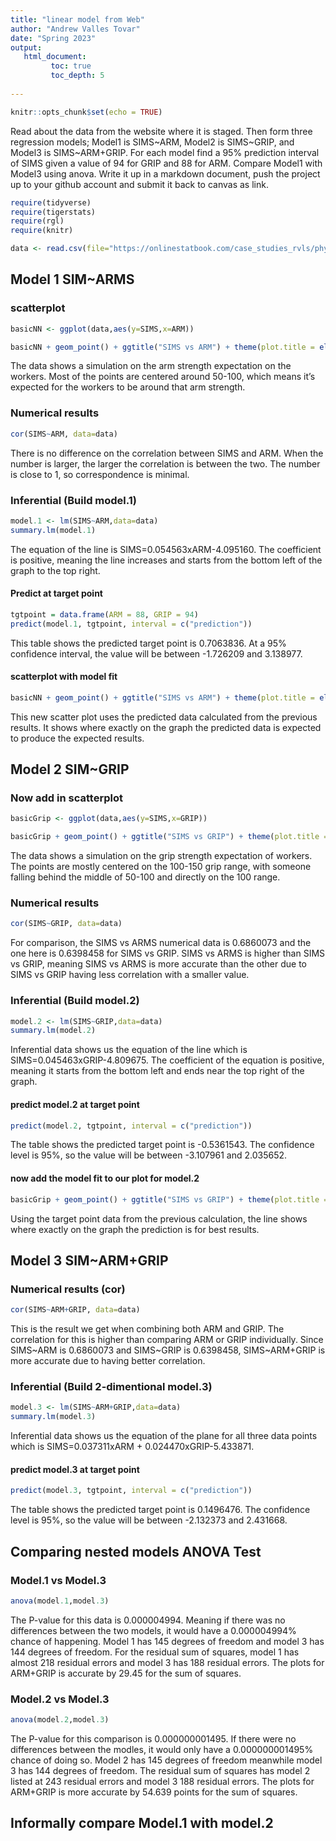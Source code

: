 ```yaml
---
title: "linear model from Web"
author: "Andrew Valles Tovar"
date: "Spring 2023"
output:
   html_document:
         toc: true
         toc_depth: 5
        
---
```


```r
knitr::opts_chunk$set(echo = TRUE)
```

Read about the data from the website where it is staged.  Then form three regression models; Model1 is SIMS~ARM, Model2 is SIMS~GRIP, and Model3 is SIMS~ARM+GRIP. For each model find a 95% prediction interval of SIMS given a value of 94  for GRIP and 88 for ARM. Compare Model1 with Model3 using anova. Write it up in a markdown document, push the project up to your github account and submit it back to canvas as link. 

 


```r
require(tidyverse)
require(tigerstats)
require(rgl)
require(knitr)

```

```r
data <- read.csv(file="https://onlinestatbook.com/case_studies_rvls/physical_strength/data.txt",sep="",header=TRUE)  

```

## Model 1 SIM~ARMS

### scatterplot

```r
basicNN <- ggplot(data,aes(y=SIMS,x=ARM))
```

```r
basicNN + geom_point() + ggtitle("SIMS vs ARM") + theme(plot.title = element_text(hjust = 0.5, size = 20))
```
  
The data shows a simulation on the arm strength expectation on the workers. Most of the points are centered around 50-100, which means it's expected for the workers to be around that arm strength.

### Numerical results
```r
cor(SIMS~ARM, data=data)
```
There is no difference on the correlation between SIMS and ARM. When the number is larger, the larger the correlation is between the two. The number is close to 1, so correspondence is minimal.

### Inferential  (Build model.1)
```r
model.1 <- lm(SIMS~ARM,data=data)
summary.lm(model.1)
```
The equation of the line is SIMS=0.054563xARM-4.095160. The coefficient is positive, meaning the line increases and starts from the bottom left of the graph to the top right.

#### Predict at target point
```r
tgtpoint = data.frame(ARM = 88, GRIP = 94)
predict(model.1, tgtpoint, interval = c("prediction"))
```
This table shows the predicted target point is 0.7063836. At a 95% confidence interval, the value will be between -1.726209 and 3.138977.

#### scatterplot with model fit
```r
basicNN + geom_point() + ggtitle("SIMS vs ARM") + theme(plot.title = element_text(hjust = 0.5, size = 20)) + geom_smooth(method=lm)
```  

This new scatter plot uses the predicted data calculated from the previous results. It shows where exactly on the graph the predicted data is expected to produce the expected results.

## Model 2 SIM~GRIP

### Now add in scatterplot
```r
basicGrip <- ggplot(data,aes(y=SIMS,x=GRIP))
```

```r
basicGrip + geom_point() + ggtitle("SIMS vs GRIP") + theme(plot.title = element_text(hjust = 0.5, size = 20))
```

The data shows a simulation on the grip strength expectation of workers. The points are mostly centered on the 100-150 grip range, with someone falling behind the middle of 50-100 and directly on the 100 range.

### Numerical results 
```r
cor(SIMS~GRIP, data=data)
```
For comparison, the SIMS vs ARMS numerical data is 0.6860073 and the one here is 0.6398458 for SIMS vs GRIP. SIMS vs ARMS is higher than SIMS vs GRIP, meaning SIMS vs ARMS is more accurate than the other due to SIMS vs GRIP having less correlation with a smaller value.

### Inferential  (Build model.2)
```r
model.2 <- lm(SIMS~GRIP,data=data)
summary.lm(model.2)
``` 
Inferential data shows us the equation of the line which is SIMS=0.045463xGRIP-4.809675. The coefficient of the equation is positive, meaning it starts from the bottom left and ends near the top right of the graph.

#### predict model.2 at target point
```r
predict(model.2, tgtpoint, interval = c("prediction"))
```
The table shows the predicted target point is -0.5361543. The confidence level is 95%, so the value will be between -3.107961 and 2.035652.

#### now add the model fit to our plot for model.2
```r
basicGrip + geom_point() + ggtitle("SIMS vs GRIP") + theme(plot.title = element_text(hjust = 0.5, size = 20)) + geom_smooth(method=lm)
```   

Using the target point data from the previous calculation, the line shows where exactly on the graph the prediction is for best results. 

## Model 3 SIM~ARM+GRIP

### Numerical results (cor)

```r
cor(SIMS~ARM+GRIP, data=data)
```
This is the result we get when combining both ARM and GRIP. The correlation for this is higher than comparing ARM or GRIP individually. Since SIMS~ARM is 0.6860073 and SIMS~GRIP is 0.6398458, SIMS~ARM+GRIP is more accurate due to having better correlation.
  
### Inferential  (Build 2-dimentional model.3)
```r
model.3 <- lm(SIMS~ARM+GRIP,data=data)
summary.lm(model.3)
``` 
Inferential data shows us the equation of the plane for all three data points which is SIMS=0.037311xARM + 0.024470xGRIP-5.433871.
 
#### predict model.3 at target point
```r
predict(model.3, tgtpoint, interval = c("prediction"))
```  
The table shows the predicted target point is 0.1496476. The confidence level is 95%, so the value will be between -2.132373 and 2.431668.

## Comparing nested models ANOVA Test

### Model.1 vs Model.3
```r
anova(model.1,model.3)
```
The P-value for this data is 0.000004994. Meaning if there was no differences between the two models, it would have a 0.000004994% chance of happening. Model 1 has 145 degrees of freedom and model 3 has 144 degrees of freedom. For the residual sum of squares, model 1 has almost 218 residual errors and model 3 has 188 residual errors. The plots for ARM+GRIP is accurate by 29.45 for the sum of squares.

### Model.2 vs Model.3
```r
anova(model.2,model.3)
```
The P-value for this comparison is 0.000000001495. If there were no differences between the modles, it would only have a 0.000000001495% chance of doing so. Model 2 has 145 degrees of freedom meanwhile model 3 has 144 degrees of freedom. The residual sum of squares has model 2 listed at 243 residual errors and model 3 188 residual errors. The plots for ARM+GRIP is more accurate by 54.639 points for the sum of squares.

## Informally compare Model.1 with model.2

